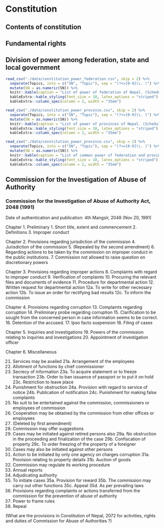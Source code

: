 # Constitution

## Contents of constitution

\begin{questions}
\question What are the major contents of Constitution of Nepal, 2072
  \begin{solution}
  \begin{itemize}
  \item Preamble
  \item Part-1 Preliminary
  \item Part-2 Citizenship
  \item Part-3 Fundamental Rights and Duties
  \item Part-4 Directive Principles, Policies and Obligations of the State
  \item Part-5 Structure of State and Distribution of State Power
  \item Part-6 President and Vice-President
  \item Part-7 Federal Executive
  \item Part-8 Federal Legislature
  \item Part-9 Federal Legislative Procedures
  \item Part-10 Federal Financial Procedures
  \item Part-11 Judiciary
  \item Part- 12 Attorney General
  \item Part -13 State Executive
  \item Part-14 State Legislature
  \item Part-15 State Legislative Procedures
  \item Part -16 State Financial Procedures
  \item Part-17 Local Executive
  \item Part-18 Local Legislature
  \item Part-19 Local Financial Procedures
  \item Part-20 Interrelations between Federation, State and Local Level
  \item Part-21 Commission for the Investigation of Abuse of Authority
  \item Part-22 Auditor General
  \item Part -23 Public Service Commission
  \item Part-24 Election Commission
  \item Part-25 National Human Rights Commission
  \item Part-26 National Natural Resources and Fiscal Commission
  \item Part- 27 Other Commissions
  \item Part-28 Provisions Relating to National Security
  \item Part-29 Provisions Relating to Political Parties
  \item Part-30 Emergency Power
  \item Part-31 Amendment to the Constitution
  \item Part-32 Miscellaneous
  \item Part-33 Transitional Provisions
  \item Part-34 Definitions and Interpretations
  \item Part-35 Short Title, Commencement and Repeal
  \item Schedule-1 National Flag of Nepal
  \item Schedule-2 National Anthem of Nepal
  \item Schedule-3 Coat of Arms of Nepal
  \item Schedule-4 States, and Districts to be included in the concerned States.
  \item Schedule-5 List of Federal Power
  \item Schedule-6 List of State Power
  \item Schedule-7 List of Concurrent Powers of Federation and State
  \item Schedule-8 List of Local Level Power
  \item Schedule-9 List of Concurrent Power of Federation, State and Local level
  \end{itemize}
  \end{solution}
\end{questions}

## Fundamental rights

\begin{questions}

\question What does Part-3 of Consitution of Nepal, 2072 -- Fundamental rights and duties, include ?
\begin{solution}

Fundamental rights and duties start at article 16.

\begin{enumerate}
\addtocounter{enumiii}{16} % for nested enumerations use enumii, enumiii and enumiv
\item Right to live with dignity:
\begin{enumerate}
\item Every person shall have the right to live with dignity.
\item No law shall be made providing for the death penalty to any one.
\end{enumerate}
\item Right to freedom:
\begin{enumerate}
\item No person shall be deprived of his or her personal liberty except in accordance with law.
\item Every citizen shall have the following freedoms:
\begin{enumerate}
\item freedom of opinion and expression,
\item freedom to assemble peaceably and without arms,
\item freedom to form political parties,
\item freedom to form unions and associations,
\item freedom to move and reside in any part of Nepal,
\item freedom to practice any profession, carry on any occupation, and establish and operate any industry, trade and business in any part of Nepal.
\end{enumerate}
\end{enumerate}
\item[] Provided that:
\begin{enumerate}
\item Nothing in sub-clause (a) shall be deemed to prevent the making of an Act to impose reasonable restrictions on any act which may undermine the sovereignty, territorial integrity, nationality and independence of Nepal or the harmonious relations between the Federal Units or the people of various castes, tribes, religions or communities or incite castebased discrimination or untouchability or on any act of disrespect of labour, defamation, contempt of court, incitement to an offence or on any act which may be contrary to public decency or morality.
\item Nothing in sub-clause (b) shall be deemed to prevent the making of an Act to impose reasonable restrictions on any act which may undermine the sovereignty, territorial integrity, nationality and independence of Nepal or the harmonious relations between the Federal Units or public peace and order.
\item Nothing in sub-clause (c) shall be deemed to prevent the making of an Act to impose reasonable restrictions on any act which may undermine the sovereignty, territorial integrity, nationality and independence of Nepal, constitute an espionage against the nation or divulge national secrecy or on any act of rendering assistance to any foreign state, organization or representative in a manner to undermine the security of Nepal or on an act of sedition or on any act which may undermine the harmonious relations between the Federal Units or on any act of incitement to caste-based or communal hatred or on any act which may undermine the harmonious relations between various castes, tribes, religions and communities, or on any act of acquisition of, or restriction on, membership of any political party on the basis solely of tribe, language, religion, community or sex or on any act of formation of a political party with discrimination between citizens or on incitement to violent acts or on any act which may be contrary to public morality. (4) Nothing in sub-clause (d) shall be deemed to prevent the making of an Act to impose reasonable restrictions on any act which may undermine the sovereignty, territorial integrity, nationality and independence of Nepal, or on any act which may constitute espionage against the nation or on any act of divulgence of national secrecy or on any act assisting any foreign state, organization or representative in a manner to undermine the security of Nepal or on an act of sedition or on any act which may undermine the harmonious relations between the Federal Units or on any act of incitement to caste-based or communal hatred or on any act which may undermine the harmonious relations between various castes, tribes, religions and communities or on incitement to violent acts or on any act which may be contrary to public morality.
\item Nothing in sub-clause (e) shall be deemed to prevent the making of an Act to impose reasonable restrictions on any act which may undermine the interest of the general public or which may undermine the harmonious relations between the Federal Units or the harmonious relations between the peoples of various castes, tribes, religions or communities or which may constitute or incite violent acts.
\item Nothing in sub-clause (f) shall be deemed to prevent the making of an Act to prevent any act which may undermine the harmonious relations between the Federal Units or any act which may be contrary to public health, decency or morality of the general public or to confer on the State the exclusive right to undertake any specific industry, trade or service, or to prescribe any condition or qualification for carrying on any industry, trade, occupation, employment or business.
\end{enumerate}

\item Right to equality:
\begin{enumerate}
\item All citizens shall be equal before law. No person shall be denied the equal protection of law.
\item No discrimination shall be made in the application of general laws on grounds of origin, religion, race, caste, tribe, sex, physical condition, condition of health, marital status, pregnancy, economic condition, language or region, ideology or on similar other grounds.
\item The State shall not discriminate citizens on grounds of origin, religion, race, caste, tribe, sex, economic condition, language, region, ideology or on similar other grounds. Provided that nothing shall be deemed to prevent the making of special provisions by law for the protection, empowerment or development of the citizens including the socially or culturally backward women, Dalit, indigenous people, indigenous nationalities, Madhesi, Tharu, Muslim, oppressed class, Pichhadaclass, minorities, the marginalized, farmers, labours, youths, children, senior citizens, gender and sexual minorities, persons with disabilities, persons in pregnancy, incapacitated or helpless, backward region and indigent Khas Arya.
Explanation: For the purposes of this Part and Part 4, "indigent" means a person who earns income less than that specified by the Federal law.
\item No discrimination shall be made on the ground of gender with regard to remuneration and social security for the same work.
\item All offspring shall have the equal right to the ancestral property without discrimination on the ground of gender.
\end{enumerate}

\item Right to communication:
\begin{enumerate}
\item No publication and broadcasting or dissemination or printing of any news item, editorial, feature article or other reading, audio and audio-visual material through any means whatsoever including electronic publication, broadcasting and printing shall be censored. Provided that nothing shall be deemed to prevent the making of Acts to impose reasonable restrictions on any act which may undermine the sovereignty, territorial integrity, nationality of Nepal or the harmonious relations between the Federal Units or the harmonious relations between various castes, tribes, religions or communities, or on any act of sedition, defamation or contempt of court or incitement to an offence, or on any act which may be contrary to public decency or morality, on any act of hatred to labour and on any act of incitement to caste-based untouchability as well as gender discrimination.
\item No radio, television, on-line or other form of digital or electronic equipment, press or other means of communication publishing, broadcasting or printing any news item, feature, editorial, article, information or other material shall be closed or seized nor shall registration thereof be cancelled nor shall such material be seized by the reason of publication, broadcasting or printing of such material through any audio, audio-visual or electronic equipment. Provided that nothing contained in this clause shall be deemed to prevent the making of an Act to regulate radio, television, online or any other form of digital or electronic equipment, press or other means of communication.
\item No means of communication including the press, electronic broadcasting and telephone shall be interrupted except in accordance with law.
\end{enumerate}

\item Rights relating to justice:
\begin{enumerate}
\item No person shall be detained in custody without informing him or her of the ground for his or her arrest.
\item Any person who is arrested shall have the right to consult a legal practitioner of his or her choice from the time of such arrest and to be defended by such legal practitioner. Any consultation made by such person with, and advice given by, his or her legal practitioner shall be confidential. Provided this clause shall not apply to a citizen of an enemy state. Explanation: For the purpose of this clause, "legal practitioner" means any person who is authorized by law to represent any person in any court.
\item Any person who is arrested shall be produced before the adjudicating authority within a period of twenty-four hours of such arrest, excluding the time necessary for the journey from the place of arrest to such authority; and any such person shall not be detained in custody except on the order of such authority. Provided that this clause shall not apply to a person held in preventive detention and to a citizen of an enemy state.
\item No person shall be liable for punishment for an act which was not punishable by the law in force when the act was committed nor shall any person be subjected to a punishment greater than that prescribed by the law in force at the time of the commission of the offence.
\item Every person charged with an offence shall be presumed innocent until proved guilty of the offence.
\item No person shall be tried and punished for the same offence in a court more than once.
\item No person charged with an offence shall be compelled to testify against himself or herself.
\item Every person shall have the right to be informed of any proceedings taken against him or her.
\item Every person shall have the right to a fair trial by an independent, impartial and competent court or judicial body.
\item Any indigent party shall have the right to free legal aid in accordance with law.
\end{enumerate}

\item Right of victim of crime:
\begin{enumerate}
\item A victim of crime shall have the right to get information about the investigation and proceedings of a case in which he or she is the victim.
\item A victim of crime shall have the right to justice including social rehabilitation and compensation in accordance with law.
\end{enumerate}

\item Right against torture:
\begin{enumerate}
\item No person who is arrested or detained shall be subjected to physical or mental torture or to cruel, inhuman or degrading treatment.
\item Any act mentioned in clause (1) shall be punishable by law, and any person who is the victim of such treatment shall have the right to obtain compensation in accordance with law.
\end{enumerate}

\item Right against preventive detention:
\begin{enumerate}
\item No person shall be held under preventive detention unless there is a sufficient ground of the existence of an immediate threat to the sovereignty, territorial integrity or public peace and order of Nepal.
\item Information about the situation of a person who is held under preventive detention pursuant to clause (1) must be given immediately to his or her family members or relatives. Provided that this clause shall not apply to a citizen of an enemy state.
\item If the authority making preventive detention holds any person under preventive detention contrary to law or in bad faith, the person held under preventive detention shall have the right to obtain compensation in accordance with law.
\end{enumerate}

\item Right against untouchability and discrimination:
\begin{enumerate}
\item No person shall be subjected to any form of untouchability or discrimination in any private and public places on grounds of his or her origin, caste, tribe, community, profession, occupation or physical condition.
\item In producing or distributing any goods, services or facilities, no person belonging to any particular caste or tribe shall be prevented from purchasing or acquiring such goods, services or facilities nor shall such goods, services or facilities be sold, distributed or provided only to the persons belonging to any particular caste or tribe.
\item No act purporting to demonstrate any person or community as superior or inferior on grounds of origin, caste, tribe or physical condition or justifying social discrimination on grounds of caste, tribe or untouchability or propagating ideology based on untouchability and caste based superiority or hatred or encouraging caste-based discrimination in any manner whatsoever shall be allowed.
\item No discrimination in any form shall be allowed at a workplace with or without making untouchability on the ground of caste.
\item Any act of untouchability and discrimination in any for committed in contravention of this Article shall be punishable by law as a severe social offence, and the victim of such act shall have the right to obtain compensation in accordance with law.
\end{enumerate}

\item Right relating to property:
\begin{enumerate}
\item Every citizen shall, subject to law, have the right to acquire, own, sell, dispose, acquire business profits from, and otherwise deal with, property. Provided that the State may levy tax on property of a person, and tax on income of a person in accordance with the concept of progressive taxation. Explanation: For the purposes of this Article, "property" means any form of property including movable and immovable property, and includes an intellectual property right.
\item The State shall not, except for public interest, requisition, acquire, or otherwise create any encumbrance on, property of a person. Provided that this clause shall not apply to any property acquired by any person illicitly.
\item The basis of compensation to be provided and procedures to be followed in the requisition by the State of property of any person for public interest in accordance with clause (2) shall be as provided for in the Act.
\item The provisions of clauses (2) and (3) shall not prevent the State from making land reforms, management and regulation in accordance with lawfor the purposes of enhancement of product and productivity of lands, modernization and commercialization of agriculture, environment protection and planned housing and urban development.
\item Nothing shall prevent the State from using the property of any person, which it has requisitioned for public interest in accordance with clause (3), for any other public interest instead of such public interest.
\end{enumerate}

\item Right to freedom of religion:
\begin{enumerate}
\item Every person who has faith in religion shall have the freedom to profess, practice and protect his or her religion according to his or her conviction.
\item Every religious denomination shall have the right to operate and protect its religious sites and religious Guthi (trusts).
\item[] Provided that nothing shall be deemed to prevent the regulation, by making law, of the operation and protection of religious sites and religious trusts and management of trust properties and lands.
\item No person shall, in the exercise of the right conferred by this Article, do, or cause to be done, any act which may be contrary to public health, decency and morality or breach public peace, or convert another person from one religion to another or any act or conduct that may jeopardize other's religion and such act shall be punishable by law.
\end{enumerate}

\item Right to information: Every citizen shall have the right to demand and receive information on any matter of his or her interest or of public interest. Provided that no one shall be compelled to provide information on any matter of which confidentiality must be maintained in accordance with law.
\item Right to privacy: The privacy of any person, his or her residence, property, document, data, correspondence and matters relating to his or her character shall, except in accordance with law, be inviolable.
\item Right against exploitation:
\begin{enumerate}
\item Every person shall have the right against exploitation.
\item No person shall be exploited in any manner on the grounds of religion, custom, tradition, usage, practice or on any other grounds.
\item No one shall be subjected to trafficking nor shall one be held in slavery or servitude.
\item No one shall be forced to work against his or her will. Provided that nothing shall be deemed to prevent the making of law empowering the State to require citizens to perform compulsory service for public purposes.
\item Act contrary to clauses (3) and (4) shall be punishable by law and the victim shall have the right to obtain compensation from the perpetrator in accordance with law.
\end{enumerate}

\item Right to clean environment:
\begin{enumerate}
\item Every citizen shall have the right to live in a clean and healthy environment.
\item The victim shall have the right to obtain compensation, in accordance with law, for any injury caused from environmental pollution or degradation.
\item This Article shall not be deemed to prevent the making of necessary legal provisions for a proper balance between the environment and development, in development works of the nation.
\end{enumerate}

\item Right relating to education:
\begin{enumerate}
\item Every citizen shall have the right of access to basic education.
\item Every citizen shall have the right to get compulsory and free education up to the basic level and free education up to the secondary level from the State.
\item The citizens with disabilities and the economically indigent citizens shall have the right to get free higher education in accordance with law.
\item The visually impaired citizens shall have the right to get free education through brail script and the citizens with hearing or speaking impairment, to get free education through sign language, in accordance with law.
\item Every Nepalese community residing in Nepal shall have the right to get education in its mother tongue and, for that purpose, to open and operate schools and educational institutes, in accordance with law.
\end{enumerate}

\item Right to language and culture:
\begin{enumerate}
\item Every person and community shall have the right to use their languages.
\item Every person and community shall have the right to participate in the cultural life of their communities.
\item Every Nepalese community residing in Nepal shall have the right to preserve and promote its language, script, culture, cultural civilization and heritage.
\end{enumerate}

\item Right to employment:
\begin{enumerate}
\item Every citizen shall have the right to employment. The terms and conditions of employment, and unemployment benefit shall be as provided for in the Federal law.
\item Every citizen shall have the right to choose employment.
\end{enumerate}

\item Right to labour:
\begin{enumerate}
\item Every labourer shall have the right to practice appropriate labour. Explanation: For the purposes of this Article, "labourer" means a labourer or worker who does physical or mental work for an employer in consideration for remuneration.
\item Every labourer shall have the right to appropriate remuneration, facilities and contributory social security.
\item Every labourer shall have the right to form and join trade unions and to engage in collective bargaining, in accordance with law.
\end{enumerate}

\item Right relating to health:
\begin{enumerate}
\item Every citizen shall have the right to free basic health services from the State, and no one shall be deprived of emergency health services.
\item Every person shall have the right to get information about his or her medical treatment.
\item Every citizen shall have equal access to health services.
\item Every citizen shall have the right of access to clean drinking water and sanitation.
\end{enumerate}

\item Right relating to food:
\begin{enumerate}
\item Every citizen shall have the right relating to food.
\item Every citizen shall have the right to be safe from the state of being in danger of life from the scarcity of food.
\item Every citizen shall have the right to food sovereignty in accordance with law.
\end{enumerate}

\item Right to housing:
\begin{enumerate}
\item Every citizen shall have the right to an appropriate housing.
\item No citizen shall be evicted from the residence owned by him or her nor shall his or her residence be infringed except in accordance with law.
\end{enumerate}

\item Rights of women:
\begin{enumerate}
\item Every woman shall have equal lineage right without gender based discrimination.
\item Every woman shall have the right to safe motherhood and reproductive health.
\item No woman shall be subjected to physical, mental, sexual, psychological or other form of violence or exploitation on grounds of religion, social, cultural tradition, practice or on any other grounds. Such act shall be punishable by law, and the victim shall have the right to obtain compensation in accordance with law.
\item Women shall have the right to participate in all bodies of the State on the basis of the principle of proportional inclusion.
\item Women shall have the right to obtain special opportunity in education, health, employment and social security, on the basis of positive discrimination.
\item The spouse shall have the equal right to property and family affairs.
\end{enumerate}

\item Rights of the child:
\begin{enumerate}
\item Every child shall have the right to name and birth registration along with his or her identity.
\item Every child shall have the right to education, health, maintenance, proper care, sports, entertainment and overall personality development from the families and the State.
\item Every child shall have the right to elementary child development and child participation.
\item No child shall be employed to work in any factory, mine or engaged in similar other hazardous work.
\item No child shall be subjected to child marriage, transported illegally, abducted/kidnapped or taken in hostage.
\item No child shall be recruited or used in army, police or any armed group, or be subjected, in the name of cultural or religious traditions, to abuse, exclusion or physical, mental, sexual or other form of exploitation or improper use by any means or in any manner.
\item No child shall be subjected to physical, mental or any other form of torture in home, school or other place and situation whatsoever.
\item Every child shall have the right to juvenile friendly justice.
\item The child who is helpless, orphan, with disabilities, conflict victim, displaced or vulnerable shall have the right to special protection and facilities from the State.
\item Any act contrary to in clauses (4), (5), (6) and (7) shall be punishable by law, and a child who is the victim of such act shall have the right to obtain compensation from the perpetrator, in accordance with law.
\end{enumerate}

\item Rights of Dalit:
\begin{enumerate}
\item The Dalit shall have the right to participate in all bodies of the State on the basis of the principle of proportional inclusion. Special provision shall be made by law for the empowerment, representation and participation of the Dalit community in public services as well as other sectors of employment.
\item Provision of free education with scholarship, from primary to higher education, shall be made by law for the Dalit students. Special provision shall be made by law for the Dalit in technical and vocational education.
\item Special provision shall be made by law in order to provide health and social security to the Dalit community.
\item The Dalit community shall have the right to use, protect and develop their traditional occupation, knowledge, skill and technology. The State shall accord priority to the Dalit community in modern business related with their traditional occupation and provide skills and resources required therefore.
\item The State shall once provide land to the landless Dalit in accordance with law.
\item The State shall, in accordance with law, arrange settlement for the Dalit who do not have housing.
\item The facilities conferred by this Article to the Dalit community must be distributed in a just manner so that the Dalit women, men and Dalit in all communities can obtain such facilities proportionately.
\end{enumerate}

\item Rights of senior citizens: The senior citizens shall have the right to special protection and social security from the State.

\item Right to social justice:
\begin{enumerate}
\item The socially backward women, Dalit, indigenous people, indigenous nationalities, Madhesi, Tharu, minorities, persons with disabilities, marginalized communities, Muslims, backward classes, gender and sexual minorities, youths, farmers, labourers, oppressed or citizens of backward regions and indigent Khas Aryashall have the right to participate in the State bodies on the basis of inclusive principle.
\item The indigent citizens and citizens of the communities on the verge of extinction shall have the right to get special opportunities and benefits in education, health, housing, employment, food and social security for their protection, upliftment, empowerment and development.
\item The citizens with disabilities shall have the right to live with dignity and honour, with the identity of their diversity, and have equal access to public services and facilities.
\item Every farmer shall have the right to have access to lands for agro activities, select and protect local seeds and agro species which have been used and pursued traditionally, in accordance with law.
\item The families of the martyrs who have sacrificed their life, persons who were forced to disappear, and those who became disabled and injured in all people's movements, armed conflicts and revolutions that have been carried out for progressive democratic changes in Nepal, democracy fighters, conflict victims and displaced ones, persons with disabilities, the injured and victims shall have the right to get a prioritized opportunity, with justice and due respect, in education, health, employment, housing and social security, in accordance with law.
\end{enumerate}

\item Right to social security: The indigent citizens, incapacitated and helpless citizens, helpless single women, citizens with disabilities, children, citizens who cannot take care themselves and citizens belonging to the tribes on the verge of extinction shall have the right to social security, in accordance with law.

\item Rights of the consumer:
\begin{enumerate}
\item Every consumer shall have the right to obtain quality goods and services.
\item A person who has suffered injury from any substandard goods or services shall have the right to obtain compensation in accordance with law.
\end{enumerate}

\item Right against exile: No citizen shall be exiled.
\item Right to constitutional remedies: There shall be a right to obtain constitutional remedies in the manner set forth in Article 133 or 144 for the enforcement of the rights conferred by this Part.
\item Implementation of fundamental rights: The State shall, as required, make legal provisions for the implementation of the rights conferred by this Part, within three years of the commencement of this Constitution.
\item Duties of citizens:
\begin{enumerate}
\item[] Every citizen shall have the following duties:
\item to safeguard the nationality, sovereignty and integrity of Nepal, while being loyal to the nation,
\item to abide by the Constitution and law,
\item to render compulsory service as and when the State so requires,
\item to protect and preserve public property.
\end{enumerate}
\end{enumerate}
\end{solution}


\end{questions}

## Division of power among federation, state and local government
\sectionmark{Division of power among government levels}

```r

read_csv("./data/constitution_power_federation.csv", skip = 2) %>% 
  separate(Topics, into = c("SN", "Topic"), sep = "(?<=[0-9]\\. )") %>%
  mutate(SN = as.numeric(SN)) %>% 
  knitr::kable(caption = "List of power of federation of Nepal. (Schedule 5)", booktabs = TRUE, longtable = T, format = "latex") %>% 
  kableExtra::kable_styling(font_size = 10, latex_options = "striped") %>% 
  kableExtra::column_spec(column = 2, width = "35em")
```

```r

read_csv("./data/constitution_power_province.csv", skip = 2) %>% 
  separate(Topics, into = c("SN", "Topic"), sep = "(?<=[0-9]\\. )") %>% 
  mutate(SN = as.numeric(SN)) %>% 
  knitr::kable(caption = "List of power of provinces of Nepal. (Schedule 6)", booktabs = TRUE, longtable = T, format = "latex") %>% 
  kableExtra::kable_styling(font_size = 10, latex_options = "striped") %>% 
  kableExtra::column_spec(column = 2, width = "35em")
```

```r

read_csv("./data/constitution_power_province.csv", skip = 2) %>% 
  separate(Topics, into = c("SN", "Topic"), sep = "(?<=[0-9]\\. )") %>% 
  mutate(SN = as.numeric(SN)) %>% 
  knitr::kable(caption = "List of common power of federation and provinces of Nepal. (Schedule 7)", booktabs = TRUE, longtable = T, format = "latex") %>% 
  kableExtra::kable_styling(font_size = 10, latex_options = "striped") %>% 
  kableExtra::column_spec(column = 2, width = "35em")
```

\begin{questions}

\question What are the development related policies mentioned in constitution of Nepal ?

\question (Long answer type) What type of relationship have been envisioned between federal, state and local levels in the constitution of Nepal ? Explain.

\end{questions}

## Commission for the Investigation of Abuse of Authority

### Commission for the Investigation of Abuse of Authority Act, 2048 (1991)

Date of authentication and publication: 4th Mangsir, 2048 (Nov 20, 1991)

Chapter 1. Preliminary
1. Short title, extent and commencement
2. Definitions
3. Improper conduct
  
Chapter 2. Provisions regarding jurisdiction of the commission
4. Jurisdiction of the commission
5. (Repealed by the second amendment)
6. Regarding actions to be taken by the commission on improper conduct in the public institutions.
7. Commission not allowed to raise question on discretionary powers

Chapter 3. Provisions regarding improper actions
8. Complaints with regard to improper conduct
9. Verification of complaints
10. Procuring the relevant files and documents of evidence
11. Procedure for departmental action
12. Written request for departmental action
12a. To write for other necessary action
12b. To issue an order for rectifying bad results
12c. To inform the commission

Chapter 4. Provisions regarding corruption
13. Complaints regarding corruption
14. Preliminary probe regarding corruption
15. Clarification to be sought from the concerned person in case information seems to be correct.
16. Detention of the accused.
17. Ipso facto suspension
18. Filing of cases

Chapter 5. Inquiries and investigations
19. Powers of the commission relating to inquiries and investigations
20. Appointment of investigation officer

Chapter 6. Miscellaneous

21. Services may be availed
21a. Arrangement of the employees
22. Allotment of functions by chief commissioner
23. Secrecy of information
23a. To acquire statement or to freeze transaction
23b. Order to ban issuance of passport or to put it on hold
23c. Restriction to leave place
24. Punishment for obstruction
24a. Provision with regard to service of notice
24b. Publication of notification
24c. Punishment for making false complaints
25. No suit to be entertained against the commission, commissioners or employees of commission
26. Cooperation may be obtained by the commission from other offices or employees
27. (Deleted by first amendment)
28. Commission may offer suggestions
29. Cases may be initiated against retired persons also
29a. No obstruction in the proceeding and finalization of the case
29b. Confiscation of property
29c. To order freezing of the property of a foreigner
30. Cases may also be initiated against other persons
31. Action to be initiated by only one agency on charges corruption
31a. Provision relating to property details
31b. Auction of goods
32. Commission may regulate its working procedure
33. Annual reports
34. Adjudicating authority
35. To initiate cases
35a. Provision for reward
35b. The commission may carry out other functions
35c. Appeal
35d. As per prevailing laws
36. Provisions regarding complaints or actions transferred from the commission for the prevention of abuse of authority
37. Power to frame rules
38. Repeal

(What are the provisions in Constitution of Nepal, 2072 for activities, rights and duties of Commission for Abuse of Authorities ?)

\begin{solution}

\end{solution}

